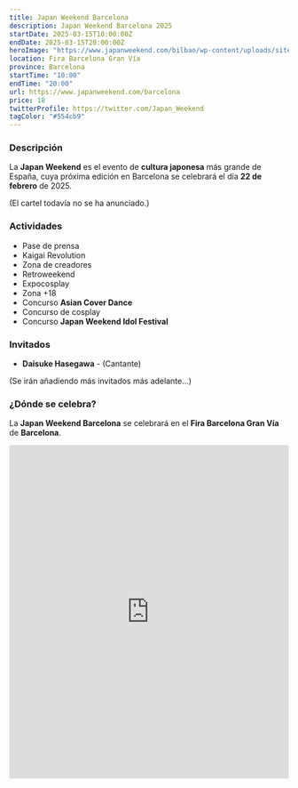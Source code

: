 ```yaml
---
title: Japan Weekend Barcelona
description: Japan Weekend Barcelona 2025
startDate: 2025-03-15T10:00:00Z
endDate: 2025-03-15T20:00:00Z
heroImage: "https://www.japanweekend.com/bilbao/wp-content/uploads/sites/3/2021/06/logo-hq.png"
location: Fira Barcelona Gran Vía
province: Barcelona
startTime: "10:00"
endTime: "20:00"
url: https://www.japanweekend.com/barcelona
price: 18
twitterProfile: https://twitter.com/Japan_Weekend
tagColor: "#554cb9"
---
```


### Descripción

La **Japan Weekend** es el evento de **cultura japonesa** más grande de España, cuya próxima edición en Barcelona se celebrará el día **22 de febrero** de 2025.

(El cartel todavía no se ha anunciado.)

### Actividades
+ Pase de prensa
+ Kaigai Revolution
+ Zona de creadores
+ Retroweekend
+ Expocosplay
+ Zona +18
+ Concurso **Asian Cover Dance**
+ Concurso de cosplay
+ Concurso **Japan Weekend Idol Festival**

### Invitados

+ **Daisuke Hasegawa** - (Cantante)

(Se irán añadiendo más invitados más adelante...)

### ¿Dónde se celebra?

La **Japan Weekend Barcelona** se celebrará en el **Fira Barcelona Gran Vía** de **Barcelona**.

<iframe src="https://www.google.com/maps/embed?pb=!1m14!1m8!1m3!1d6730.721360472027!2d2.128083!3d41.35457!3m2!1i1024!2i768!4f13.1!3m3!1m2!1s0x12a498b8f123658f%3A0xec6e17867612a053!2sAv.%20de%20Juan%20Carlos%20I%2C%2064%2C%2008908%20L&#39;Hospitalet%20de%20Llobregat%2C%20Barcelona!5e1!3m2!1ses!2ses!4v1738777691957!5m2!1ses!2ses" width="100%" height="600" style="border:0;" allowfullscreen="" loading="lazy" referrerpolicy="no-referrer-when-downgrade"></iframe>
